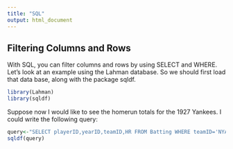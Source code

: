 ```yaml
---
title: "SQL"
output: html_document
---
```


## Filtering Columns and Rows

With SQL, you can filter columns and rows by using SELECT and WHERE. Let's look at an example using the Lahman database. So we should first load that data base, along with the package sqldf.

```r
library(Lahman)
library(sqldf)
```

Suppose now I would like to see the homerun totals for the 1927 Yankees. I could write the following query:

```r
query<-"SELECT playerID,yearID,teamID,HR FROM Batting WHERE teamID='NYA' and yearID=1927"
sqldf(query)
```

